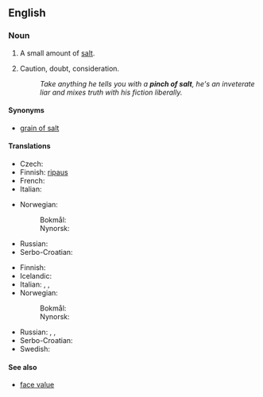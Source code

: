 ==English==

===Noun===
{{en-noun|head=[[pinch]] [[of]] [[salt]]|pinches of salt}}

# A small amount of [[salt]].
# {{label|en|figuratively}} Caution, doubt, consideration.
#: ''Take anything he tells you with a '''pinch of salt''', he's an inveterate liar and mixes truth with his fiction liberally.''

====Synonyms====
* [[grain of salt]]

====Translations====
{{trans-top|small amount of salt}}
* Czech: {{t|cs|špetka soli|f}}
* Finnish: [[ripaus#Finnish|ripaus]] {{t|fi|suolaa}}
* French: {{t|fr|pincée de sel|f}}
* Italian: {{t|it|pizzico di sale}}
{{trans-mid}}
* Norwegian:
*: Bokmål: {{t|nb|klype|m|f}} {{l|nb|salt}}
*: Nynorsk: {{t|nn|klype|f}} {{l|nn|salt}}
* Russian: {{t|ru|щепо́тка со́ли|f}}
* Serbo-Croatian: {{t|sh|zrno soli|n}}
{{trans-bottom}}

{{trans-top|taken with caution}}
* Finnish: {{t|fi|varauksella}}
* Icelandic: {{qualifier|with a pinch of salt}} {{t+|is|fyrirvari|alt=með fyrirvara}}
* Italian: {{t|it|con le pinze}}, {{t+|it|cautela}}, {{t+|it|dubbio}}
* Norwegian:
*: Bokmål: {{t|nb|klype|m|f}} {{l|nb|salt}}
*: Nynorsk: {{t|nn|klype|f}} {{l|nn|salt}}
{{trans-mid}}
* Russian: {{t+|ru|осторо́жность}}, {{t+|ru|предосторо́жность}},
* Serbo-Croatian: {{t|sh|zrno soli|n}}
* Swedish: {{t|sv|nypa salt|c}}
{{trans-bottom}}

====See also====
* [[face value]]